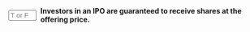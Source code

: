 ::: {.question-block}

<form onsubmit="event.preventDefault(); checkAnswerBox('q5','F')" style="display: flex; align-items: center; gap: 8px;">
  <input type="text" id="q5" name="q5" maxlength="1" placeholder="T or F"
         style="width: 55px;" data-correct-answer="F" />
  <label for="q5"><strong>Investors in an IPO are guaranteed to receive shares at the offering price.</strong></label>
</form>

<div id="feedback-q5" class="feedback" data-status="" style="display:none;">
  The sentence is FALSE: The sentence is false.
</div>

:::

